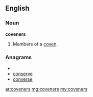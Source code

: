 ==English==

===Noun===
'''coveners'''

# {{plural of|[[covener]]}}  Members of a [[coven]].

===Anagrams===
* {{alphagram|ceenorsv}}
* [[conserve#English|conserve]]
* [[converse#English|converse]]

[[ar:coveners]]
[[mg:coveners]]
[[my:coveners]]